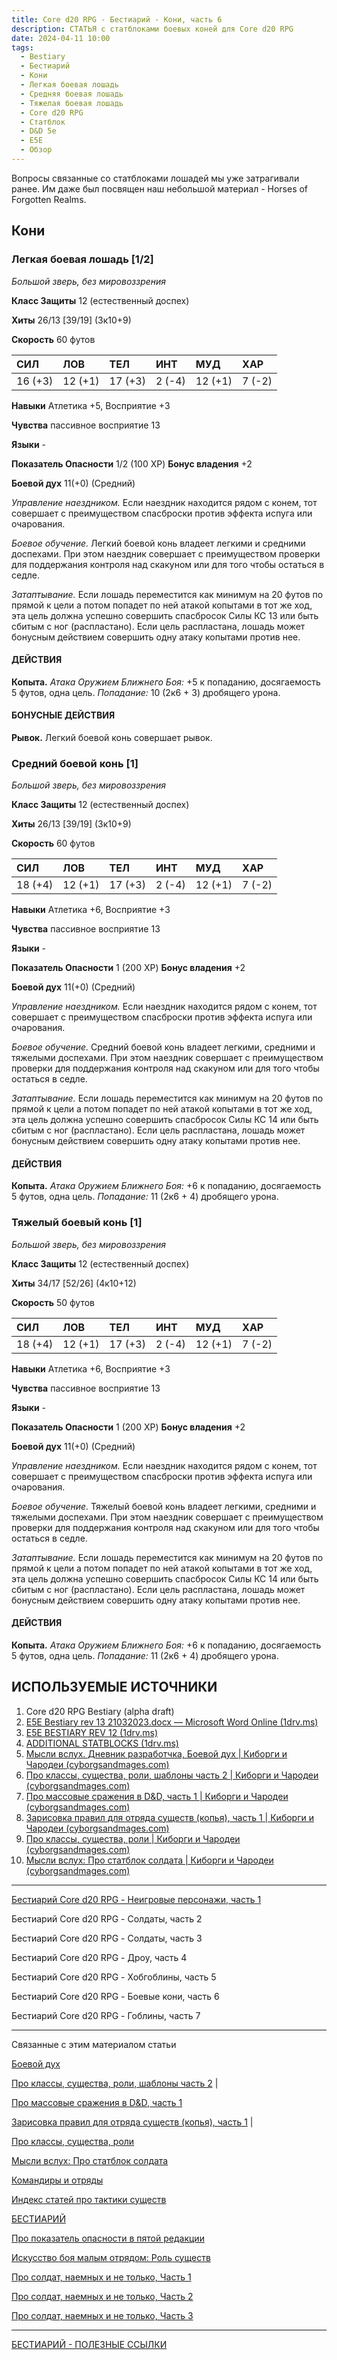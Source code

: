 ```yaml
---
title: Core d20 RPG - Бестиарий - Кони, часть 6
description: СТАТЬЯ с статблоками боевых коней для Core d20 RPG
date: 2024-04-11 10:00
tags:
  - Bestiary
  - Бестиарий
  - Кони
  - Легкая боевая лошадь
  - Средняя боевая лошадь
  - Тяжелая боевая лошадь
  - Core d20 RPG
  - Статблок
  - D&D 5e
  - E5E
  - Обзор
---
```


Вопросы связанные со статблоками лошадей мы уже затрагивали ранее. Им даже был посвящен наш небольшой материал - Horses of Forgotten Realms.

## <a name="_toc149844095"></a><a name="_toc149844092"></a>Кони
### Легкая боевая лошадь [1/2]
*Большой зверь, без мировоззрения*

**Класс Защиты** 12 (естественный доспех)

**Хиты** 26/13 [39/19] (3к10+9)

**Скорость** 60 футов

|СИЛ|ЛОВ|ТЕЛ|ИНТ|МУД|ХАР|
| :- | :- | :- | :- | :- | :- |
|16 (+3)|12 (+1)|17 (+3)|2 (-4)|12 (+1)|7 (-2)|

**Навыки** Атлетика +5, Восприятие +3

**Чувства** пассивное восприятие 13

**Языки** -

**Показатель Опасности** 1/2 (100 XP) **Бонус владения** +2

**Боевой дух** 11(+0) (Средний)

*Управление наездником.* Если наездник находится рядом с конем, тот совершает с преимуществом спасброски против эффекта испуга или очарования.

*Боевое обучение.* Легкий боевой конь владеет легкими и средними доспехами. При этом наездник совершает с преимуществом проверки для поддержания контроля над скакуном или для того чтобы остаться в седле.

*Затаптывание.* Если лошадь переместится как минимум на 20 футов по прямой к цели а потом попадет по ней атакой копытами в тот же ход, эта цель должна успешно совершить спасбросок Силы КС 13 или быть сбитым с ног (распластано). Если цель распластана, лошадь может бонусным действием совершить одну атаку копытами против нее.
#### **ДЕЙСТВИЯ**
**Копыта.** *Атака Оружием Ближнего Боя:* +5 к попаданию, досягаемость 5 футов, одна цель. *Попадание:* 10 (2к6 + 3) дробящего урона.
#### **БОНУСНЫЕ ДЕЙСТВИЯ**
**Рывок.** Легкий боевой конь совершает рывок.

### <a name="_toc149844096"></a>Средний боевой конь [1]
*Большой зверь, без мировоззрения*

**Класс Защиты** 12 (естественный доспех)

**Хиты** 26/13 [39/19] (3к10+9)

**Скорость** 60 футов

|СИЛ|ЛОВ|ТЕЛ|ИНТ|МУД|ХАР|
| :- | :- | :- | :- | :- | :- |
|18 (+4)|12 (+1)|17 (+3)|2 (-4)|12 (+1)|7 (-2)|

**Навыки** Атлетика +6, Восприятие +3

**Чувства** пассивное восприятие 13

**Языки** -

**Показатель Опасности** 1 (200 XP) **Бонус владения** +2

**Боевой дух** 11(+0) (Средний)

*Управление наездником.* Если наездник находится рядом с конем, тот совершает с преимуществом спасброски против эффекта испуга или очарования.

*Боевое обучение.* Средний боевой конь владеет легкими, средними и тяжелыми доспехами. При этом наездник совершает с преимуществом проверки для поддержания контроля над скакуном или для того чтобы остаться в седле.

*Затаптывание.* Если лошадь переместится как минимум на 20 футов по прямой к цели а потом попадет по ней атакой копытами в тот же ход, эта цель должна успешно совершить спасбросок Силы КС 14 или быть сбитым с ног (распластано). Если цель распластана, лошадь может бонусным действием совершить одну атаку копытами против нее.
#### **ДЕЙСТВИЯ**
**Копыта.** *Атака Оружием Ближнего Боя:* +6 к попаданию, досягаемость 5 футов, одна цель. *Попадание:* 11 (2к6 + 4) дробящего урона.

### <a name="_toc149844097"></a>Тяжелый боевый конь [1]
*Большой зверь, без мировоззрения*

**Класс Защиты** 12 (естественный доспех)

**Хиты** 34/17 [52/26] (4к10+12)

**Скорость** 50 футов

|СИЛ|ЛОВ|ТЕЛ|ИНТ|МУД|ХАР|
| :- | :- | :- | :- | :- | :- |
|18 (+4)|12 (+1)|17 (+3)|2 (-4)|12 (+1)|7 (-2)|

**Навыки** Атлетика +6, Восприятие +3

**Чувства** пассивное восприятие 13

**Языки** -

**Показатель Опасности** 1 (200 XP) **Бонус владения** +2

**Боевой дух** 11(+0) (Средний)

*Управление наездником.* Если наездник находится рядом с конем, тот совершает с преимуществом спасброски против эффекта испуга или очарования.

*Боевое обучение.* Тяжелый боевой конь владеет легкими, средними и тяжелыми доспехами. При этом наездник совершает с преимуществом проверки для поддержания контроля над скакуном или для того чтобы остаться в седле.

*Затаптывание.* Если лошадь переместится как минимум на 20 футов по прямой к цели а потом попадет по ней атакой копытами в тот же ход, эта цель должна успешно совершить спасбросок Силы КС 14 или быть сбитым с ног (распластано). Если цель распластана, лошадь может бонусным действием совершить одну атаку копытами против нее.
#### **ДЕЙСТВИЯ**
**Копыта.** *Атака Оружием Ближнего Боя:* +6 к попаданию, досягаемость 5 футов, одна цель. *Попадание:* 11 (2к6 + 4) дробящего урона.


## <a name="_toc149844109"></a>ИСПОЛЬЗУЕМЫЕ ИСТОЧНИКИ

1. Core d20 RPG Bestiary (alpha draft)
1. [E5E Bestiary rev 13 21032023.docx — Microsoft Word Online (1drv.ms)](https://1drv.ms/w/s!Atcrhwwo1lBA2YMLOf2_oW923CRzlw?e=zKguUK)
1. [E5E BESTIARY REV 12 (1drv.ms)](https://1drv.ms/w/s!Atcrhwwo1lBA1_AFBntbrfdY9VE5-A?e=i427eK)
1. [ADDITIONAL STATBLOCKS (1drv.ms)](https://1drv.ms/w/s!Atcrhwwo1lBA19xPShMJ5qjesqPpaA?e=IkqJmE)
1. [Мысли вслух. Дневник разработчка, Боевой дух | Киборги и Чародеи (cyborgsandmages.com)](https://cyborgsandmages.com/posts/core-d20/mysli-vsluh-dnevnik-razrabotchika-srazhenie-boevoj-duh)
1. [Про классы, существа, роли, шаблоны часть 2 | Киборги и Чародеи (cyborgsandmages.com)](https://cyborgsandmages.com/posts/articles/about-creatures-roles-classes-2)
1. [Про массовые сражения в D&D, часть 1 | Киборги и Чародеи (cyborgsandmages.com)](https://cyborgsandmages.com/posts/articles/about-mass-combat-dnd-part-1)
1. [Зарисовка правил для отряда существ (копья), часть 1 | Киборги и Чародеи (cyborgsandmages.com)](https://cyborgsandmages.com/posts/articles/about-mass-combat-draft-of-troop-rules-1)
1. [Про классы, существа, роли | Киборги и Чародеи (cyborgsandmages.com)](https://cyborgsandmages.com/posts/articles/about-creatures-roles-classes)
1. [Мысли вслух: Про статблок солдата | Киборги и Чародеи (cyborgsandmages.com)](https://cyborgsandmages.com/posts/articles/about-soldier-statblock)

---

[Бестиарий Core d20 RPG - Неигровые персонажи, часть 1](https://cyborgsandmages.com/posts/core-d20/cored20rpg-bestiary-npc-part-1)

Бестиарий Core d20 RPG - Солдаты, часть 2

Бестиарий Core d20 RPG - Солдаты, часть 3

Бестиарий Core d20 RPG - Дроу, часть 4

Бестиарий Core d20 RPG - Хобгоблины, часть 5

Бестиарий Core d20 RPG - Боевые кони, часть 6

Бестиарий Core d20 RPG - Гоблины, часть 7



---

Связанные с этим материалом статьи

[Боевой дух](https://cyborgsandmages.com/posts/core-d20/mysli-vsluh-dnevnik-razrabotchika-srazhenie-boevoj-duh)

[Про классы, существа, роли, шаблоны часть 2](https://cyborgsandmages.com/posts/articles/about-creatures-roles-classes-2) |

[Про массовые сражения в D&D, часть 1](https://cyborgsandmages.com/posts/articles/about-mass-combat-dnd-part-1)

[Зарисовка правил для отряда существ (копья), часть 1](https://cyborgsandmages.com/posts/articles/about-mass-combat-draft-of-troop-rules-1) |

[Про классы, существа, роли](https://cyborgsandmages.com/posts/articles/about-creatures-roles-classes)

[Мысли вслух: Про статблок солдата](https://cyborgsandmages.com/posts/articles/about-soldier-statblock)

[Командиры и отряды](https://cyborgsandmages.com/posts/core-d20/about-commanders-and-units)

[Индекс статей про тактики существ](https://cyborgsandmages.com/posts/articles/bestiary-tactics-index)

[БЕСТИАРИЙ](https://cyborgsandmages.com/posts/core-d20/bestiary)

[Про показатель опасности в пятой редакции](https://cyborgsandmages.com/posts/articles/tomedunn-cr-dnd-5e-analysis)

[Искусство боя малым отрядом: Роль существ](https://cyborgsandmages.com/posts/translations/art-of-combat-small-troop-roles)

[Про солдат, наемных и не только, Часть 1](https://cyborgsandmages.com/posts/articles/about-mercenaries-1)

[Про солдат, наемных и не только, Часть 2](https://cyborgsandmages.com/posts/articles/about-mercenaries-2)

[Про солдат, наемных и не только, Часть 3](https://cyborgsandmages.com/posts/articles/about-mercenaries-3)

---

[БЕСТИАРИЙ - ПОЛЕЗНЫЕ ССЫЛКИ](https://cyborgsandmages.com/posts/cored20rpg/bestiary-1)